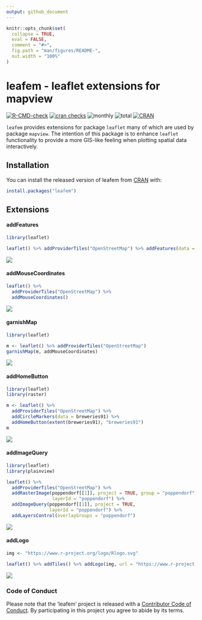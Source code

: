 ```yaml
---
output: github_document
---
```


<!-- README.md is generated from README.Rmd. Please edit that file -->

```r
knitr::opts_chunk$set(
  collapse = TRUE,
  eval = FALSE,
  comment = "#>",
  fig.path = "man/figures/README-",
  out.width = "100%"
)
```

# leafem - leaflet extensions for mapview

<!-- badges: start -->
[![R-CMD-check](https://github.com/r-spatial/leafem/workflows/R-CMD-check/badge.svg)](https://github.com/r-spatial/leafem/actions)
[![cran checks](https://badges.cranchecks.info/worst/leafem.svg)](https://cran.r-project.org/web/checks/check_results_leafem.html)
![monthly](http://cranlogs.r-pkg.org/badges/leafem)
![total](http://cranlogs.r-pkg.org/badges/grand-total/leafem)
[![CRAN](http://www.r-pkg.org/badges/version/leafem?color=009999)](https://cran.r-project.org/package=leafem)
<!-- badges: end -->

`leafem` provides extensions for package `leaflet` many of which are used by package `mapview`. The intention of this package is to enhance `leaflet` functionality to provide a more GIS-like feeling when plotting spatial data interactively.

## Installation

You can install the released version of leafem from [CRAN](https://CRAN.R-project.org) with:

```r
install.packages("leafem")
```

## Extensions

#### addFeatures

```r
library(leaflet)

leaflet() %>% addProviderTiles("OpenStreetMap") %>% addFeatures(data = breweries91)
```

![](figures/README-features.png)

#### addMouseCoordinates

```r
leaflet() %>%
  addProviderTiles("OpenStreetMap") %>%
  addMouseCoordinates()
```

![](figures/README-garnish.png)

#### garnishMap

```r
library(leaflet)

m <- leaflet() %>% addProviderTiles("OpenStreetMap")
garnishMap(m, addMouseCoordinates)
```

![](figures/README-garnish.png)

#### addHomeButton

```r
library(leaflet)
library(raster)

m <- leaflet() %>%
  addProviderTiles("OpenStreetMap") %>%
  addCircleMarkers(data = breweries91) %>%
  addHomeButton(extent(breweries91), "breweries91")
m
```

![](figures/README-home.png)

#### addImageQuery

```r
library(leaflet)
library(plainview)

leaflet() %>%
  addProviderTiles("OpenStreetMap") %>%
  addRasterImage(poppendorf[[1]], project = TRUE, group = "poppendorf",
                 layerId = "poppendorf") %>%
  addImageQuery(poppendorf[[1]], project = TRUE,
                layerId = "poppendorf") %>%
  addLayersControl(overlayGroups = "poppendorf")
```

![](figures/README-query.png)

#### addLogo

```r
img <- "https://www.r-project.org/logo/Rlogo.svg"

leaflet() %>% addTiles() %>% addLogo(img, url = "https://www.r-project.org/logo/")
```

![](figures/README-logo.png)

### Code of Conduct

Please note that the 'leafem' project is released with a [Contributor Code of Conduct](https://github.com/r-spatial/leafem/blob/master/CODE_OF_CONDUCT.md). By participating in this project you agree to abide by its terms.
